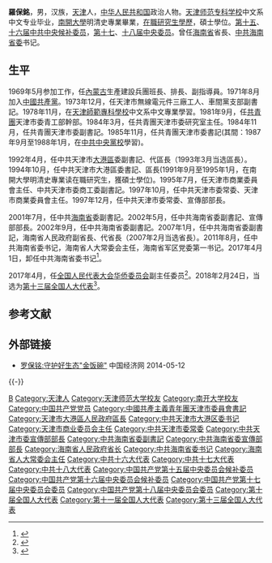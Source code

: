 {{Infobox officeholder
|图像    = <!-- 请添加自由照片 -->Replace this image male.svg
|图像大小= 225px
|图像说明= 
|职务1     = {{CPC}}[[中國共產黨海南省委員會|海南省委員會]]書記
|就任日期1 = 2011年8月25日
|卸任日期1 = 2017年4月1日
|前任1     = [[卫留成|卫留成]]
|继任1     = [[劉賜貴|劉賜貴]]
|职务2     = [[海南省人民代表大会常务委员会|海南省人民代表大会常务委员会]]主任
|就任日期2 = 2012年2月13日
|卸任日期2 = 2017年4月7日
|前任2     = [[卫留成|卫留成]]
|继任2     = [[劉賜貴|劉賜貴]]
|职务3     = [[海南省人民政府|海南省人民政府]][[海南行政長官列表|省長]]
|就任日期3 = 2007年2月9日
|卸任日期3 = 2011年8月30日
|前任3     = [[卫留成|卫留成]]
|继任3     = [[蒋定之|蒋定之]]
|职务4     = 
|就任日期4 = 
|卸任日期4 = 
|前任4     = 
|继任4     = 
|职务5     = 
|就任日期5 = 
|卸任日期5 = 
|前任5     = 
|继任5     = 
|职务6     = 
|就任日期6 = 
|卸任日期6 = 
|前任6     = 
|继任6     = 
|性別    = 男
|姓名    = 罗保铭
|原名    = |字  = |号  = 
|籍贯    = <!-- 籍贯不是出生地，请慎用  -->
|出生日期= {{Birth date and age|1952|10|26}}
|出生地点= {{CHN}}[[天津市|天津市]]
|逝世日期= <!-- {{Death date and age|}}（死亡在前，出生在后）{{Death year and age| }} -->
|逝世地点= 
|政党    = {{CPC}}
|职业    = 官员
|父母    = 
|配偶    = <!--{{marriage|姓名|}} -->
|子女    = 
|亲属    = 
|信仰    = 无
|专业    = 
|母校    = [[南开大学|南开大学]]
|网站    = 
|签名    = 
|脚注    =
}}

'''羅保銘'''{{BD|1952年|10月26日|||catIdx=L罗保铭}}，男，汉族，[[天津|天津]]人，[[中华人民共和国|中华人民共和国]]政治人物。[[天津师范专科学校|天津师范专科学校]]中文系中文专业毕业，[[南開大學|南開大學]]明清史專業畢業，[[在職研究生學歷|在職研究生學歷]]，碩士學位。[[中国共产党第十五届中央委员会候补委员列表|第十五]]、[[中国共产党第十六届中央委员会候补委员列表|十六届中共中央候补委员]]，[[中国共产党第十七届中央委员会委员列表|第十七]]、[[中国共产党第十八届中央委员会委员列表|十八届中央委员]]。曾任[[海南省|海南省]]省長、[[中共海南省委|中共海南省委]]书记。

== 生平 ==
1969年5月参加工作，任[[內蒙古|內蒙古]]生產建設兵團班長、排長、副指導員。1971年8月加入[[中國共產黨|中國共產黨]]。1973年12月，任天津市無線電元件三廠工人、車間黨支部副書記。1978年11月，在[[天津師範專科學校|天津師範專科學校]]中文系中文專業學習。1981年9月，任[[中國共產主義青年團|共青團]]天津市委青工部幹部。1984年3月，任共青團天津市委研究室主任。1984年11月，任共青團天津市委副書記。1985年11月，任共青團天津市委書記(其間：1987年9月至1988年1月，在[[中共中央黨校|中共中央黨校]]學習)。

1992年4月，任中共天津市[[大港區|大港區]]委副書記、代區長（1993年3月当选區長）。1994年10月，任中共天津市大港區委書記、區長(1991年9月至1995年1月，在南開大學明清史專業读在職研究生，獲碩士學位)。1995年7月，任天津市商業委員會主任、中共天津市委商工委副書記。1997年10月，任中共天津市委常委、天津市商業委員會主任。1997年12月，任中共天津市委常委、宣傳部部長。

2001年7月，任中共[[海南省|海南省]]委副書記。2002年5月，任中共海南省委副書記、宣傳部部長。2002年9月，任中共海南省委副書記。2007年1月，任中共海南省委副書記，海南省人民政府副省長、代省長（2007年2月当选省長）。2011年8月，任中共海南省委书记，海南省人大常委会主任，海南省军区党委第一书记。2017年4月1日，卸任中共海南省委书记<ref>{{cite web|url=http://district.ce.cn/newarea/sddy/201704/01/t20170401_21677703_1.shtml | language= | title=海南省省长刘赐贵升任省委书记 罗保铭不再担任 |publisher=中国经济网 |date=2017-04-01 |accessdate= }}</ref>。

2017年4月，任[[全国人民代表大会华侨委员会|全国人民代表大会华侨委员会]]副主任委员<ref>{{cite news|title=全国人大常委会任免沈春耀、姜异康、王宪魁、夏宝龙、李适等职务|url=http://district.ce.cn/newarea/sddy/201704/27/t20170427_22412536.shtml|accessdate=2017-04-28|newspaper=中国经济网|archive-date=2017-04-29|archive-url=https://web.archive.org/web/20170429000317/http://district.ce.cn/newarea/sddy/201704/27/t20170427_22412536.shtml|dead-url=no}}</ref>。2018年2月24日，当选为[[第十三届全国人大代表|第十三届全国人大代表]]<ref>{{Cite web|title=（受权发布）中华人民共和国第十三届全国人民代表大会代表名单|url=http://www.chinanews.com/gn/2018/02-25/8453959.shtml|accessdate=2021-02-13|work=中新网}}</ref>。

== 参考文献 ==
{{reflist}}

== 外部链接 ==
* [https://web.archive.org/web/20140512224328/http://www.ce.cn/xwzx/gnsz/gdxw/201307/28/t20130728_24611104.shtml 罗保铭:守护好生态"金饭碗"] 中国经济网 2014-05-12

{{-}}
{{start box}}
{{s-ppo|cpc}}
{{s-before|[[卫留成|卫留成]]|}}
{{s-title|[[中国共产党海南省委员会|中国共产党海南省委员会]]书记|2011年8月－2017年4月}}
{{s-after|[[刘赐贵|刘赐贵]]}}
{{s-before|[[蔡长松|蔡长松]]|}}
{{s-title|[[中国共产党海南省委员会|中国共产党海南省委员会]]专职副书记|2001年7月－2007年1月}}
{{s-after|[[于迅|于　迅]]}}
{{s-before|[[羅遠鵬|羅遠鵬]]}}
{{s-title|[[中国共产党天津市委员会|中国共产党天津市委员会]]宣传部部长|1997年12月－2001年7月}}
{{s-after|[[肖怀远|肖怀远]]}}
{{s-par|prc-lpc}}
{{s-before|[[卫留成|卫留成]]}}
{{s-title|[[海南省人民代表大會常務委員會|海南省人民代表大會常務委員會]]主任|2012年2月－2017年4月}}
{{s-after|[[刘赐贵|刘赐贵]]}}
{{s-gov|prc}}
{{s-before|[[卫留成|卫留成]]|}}
{{s-title|[[海南省人民政府|海南省人民政府]][[海南行政長官列表|省長]]|2007年1月－2011年8月}}
{{s-after|[[蒋定之|蒋定之]]}}
{{end box}}

{{中华人民共和国海南省地方领导人|nocat}}
{{海南行政长官}}
{{各省级行政区团委书记}}
{{党政干部曾有团系统经历者}}

{{Authority control}}
{{DEFAULTSORT:Luo罗}}
[[Category:羅姓|B]]
[[Category:天津人|Category:天津人]]
[[Category:天津师范大学校友|Category:天津师范大学校友]]
[[Category:南开大学校友|Category:南开大学校友]]
[[Category:中国共产党党员|Category:中国共产党党员]]
[[Category:中國共產主義青年團天津市委員會書記|Category:中國共產主義青年團天津市委員會書記]]
[[Category:天津市大港區人民政府區長|Category:天津市大港區人民政府區長]]
[[Category:中共天津市大港区委书记|Category:中共天津市大港区委书记]]
[[Category:天津市商业委员会主任|Category:天津市商业委员会主任]]
[[Category:中共天津市委常委|Category:中共天津市委常委]]
[[Category:中共天津市委宣傳部部長|Category:中共天津市委宣傳部部長]]
[[Category:中共海南省委副書記|Category:中共海南省委副書記]]
[[Category:中共海南省委宣傳部部長|Category:中共海南省委宣傳部部長]]
[[Category:海南省人民政府省长|Category:海南省人民政府省长]]
[[Category:中共海南省委书记|Category:中共海南省委书记]]
[[Category:海南省人大常委会主任|Category:海南省人大常委会主任]]
[[Category:中共十六大代表|Category:中共十六大代表]]
[[Category:中共十七大代表|Category:中共十七大代表]]
[[Category:中共十八大代表|Category:中共十八大代表]]
[[Category:中国共产党第十五届中央委员会候补委员|Category:中国共产党第十五届中央委员会候补委员]]
[[Category:中国共产党第十六届中央委员会候补委员|Category:中国共产党第十六届中央委员会候补委员]]
[[Category:中国共产党第十七届中央委员会委员|Category:中国共产党第十七届中央委员会委员]]
[[Category:中国共产党第十八届中央委员会委员|Category:中国共产党第十八届中央委员会委员]]
[[Category:第十届全国人大代表|Category:第十届全国人大代表]]
[[Category:第十一届全国人大代表|Category:第十一届全国人大代表]]
[[Category:第十三届全国人大代表|Category:第十三届全国人大代表]]